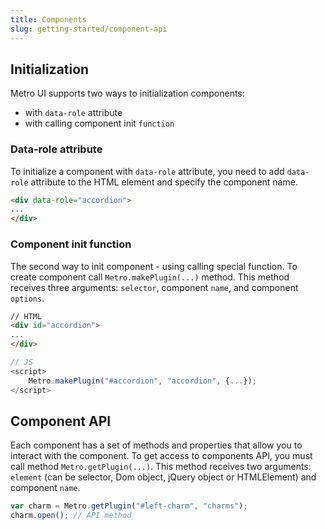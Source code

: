 ```yaml
---
title: Components
slug: getting-started/component-api
---
```


## Initialization

Metro UI supports two ways to initialization components: 

+ with `data-role` attribute
+ with calling component init `function`

### Data-role attribute

To initialize a component with `data-role` attribute, you need to add `data-role` attribute to the HTML element and specify the component name.

```html
<div data-role="accordion">
...
</div>
```

### Component init function

The second way to init component - using calling special function. To create component call `Metro.makePlugin(...)` method. 
This method receives three arguments: `selector`, component `name`, and component `options`.

```html
// HTML
<div id="accordion">
...
</div>    
```
    
```javascript
// JS
<script>
    Metro.makePlugin("#accordion", "accordion", {...});
</script>
```

## Component API

Each component has a set of methods and properties that allow you to interact with the component.
To get access to components API, you must call method `Metro.getPlugin(...)`. This method receives two arguments: `element` (can be selector, Dom object, jQuery object or HTMLElement) and component `name`.

```javascript
var charm = Metro.getPlugin("#left-charm", "charms");
charm.open(); // API method
```